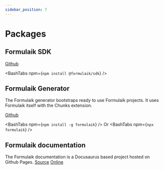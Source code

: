 ```yaml
---
sidebar_position: 7
---
```



# Packages


## Formulaik SDK 

[Github](https://github.com/formulaik-core/sdk)

<BashTabs npm={`npm install @formulaik/sdk`} />

## Formulaik Generator 
The Formulaik generator bootstraps ready to use Formulaik projects.
It uses Formulaik itself with the Chunks extension.

[Github](https://github.com/formulaik-core/generator)

<BashTabs npm={`npm install -g formulaik`} />
Or
<BashTabs npm={`npx formulaik`} />

## Formulaik documentation
The Formulaik documentation is a Docusaurus based project hosted on Github Pages.
[Source](https://github.com/formulaik-core/documentation)
[Online](https://formulaik-core.github.io/documentation)